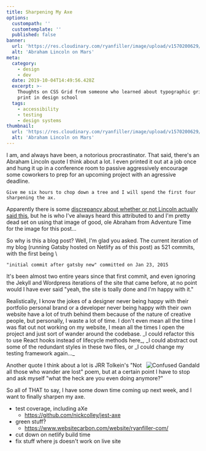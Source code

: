 ```yaml
---
title: Sharpening My Axe
options:
  custompath: ''
  customtemplate: ''
  published: false
banner:
  url: 'https://res.cloudinary.com/ryanfiller/image/upload/v1570200629/blog/sharpening-my-axe/abe_aoou1c.jpg'
  alt: 'Abraham Lincoln on Mars'
meta:
  category:
    - design
    - dev
  date: 2019-10-04T14:49:56.428Z
  excerpt: >-
    Thoughts on CSS Grid from someone who learned about typographic grids for
    print in design school
  tags:
    - accessibility
    - testing
    - design systems
thumbnail:
  url: 'https://res.cloudinary.com/ryanfiller/image/upload/v1570200629/blog/sharpening-my-axe/abe_aoou1c.jpg'
  alt: 'Abraham Lincoln on Mars'
---
```


I am, and always have been, a notorious procrastinator. That said, there's an Abraham Lincoln quote I think about a lot. I even printed it out at a job once and hung it up in a conference room to passive aggressively encourage some coworkers to prep for an upcoming project with an agressive deadline.

```
Give me six hours to chop down a tree and I will spend the first four sharpening the ax.
```

Apparently there is some [discrepancy about whether or not Lincoln actually said this](https://quoteinvestigator.com/2014/03/29/sharp-axe/), but he is who I've always heard this attributed to and I'm pretty dead set on using that image of good, ole Abraham from Adventure Time for the image for this post...

So why is this a blog post? Well, I'm glad you asked. The current iteration of my blog (running Gatsby hosted on Netlify as of this post) as 521 commits, with the first being \
```
"initial commit after gatsby new" committed on Jan 23, 2015
```
It's been almost two entire years since that first commit, and even ignoring the Jekyll and Wordpress iterations of the site that came before, at no point would I have ever said "yeah, the site is toally done and I'm happy with it."

Realistically, I know the jokes of a designer never being happy with their portfolio personal brand or a developer never being happy with their own website have a lot of truth behind them because of the nature of creative people, but personally, I waste a lot of time. I don't even mean all the time I was flat out not working on my website, I mean all the times I open the project and just sort of wander around the codebase. \_I could refactor this to use React hooks instead of lifecycle methods here\_, _I could abstract out some of the redundant styles in these two files, or \_I could change my testing framework again...\_

<Image src="https://res.cloudinary.com/ryanfiller/image/upload/v1570323829/blog/sharpening-my-axe/Confused-Gandalf_aksgog.jpg" alt="Confused Gandald" title="You are definitely lost." align="right" small="false" />

Another quote I think about a lot is JRR Tolkein's "Not all those who wander are lost" poem, but at a certain point I have to stop and ask myself "what the heck are you even doing anymore?"


So all of THAT to say, I have some down time coming up next week, and I want to finally sharpen my axe.

* test coverage, including aXe
  * https://github.com/nickcolley/jest-axe
* green stuff?
  * https://www.websitecarbon.com/website/ryanfiller-com/
* cut down on netlify build time
* fix stuff where js doesn't work on live site
